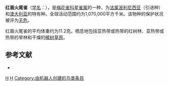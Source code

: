 {{noteTA
|G1=unit
}}
{{Speciesbox
| genus = Neochmia
| species = temporalis
| authority = [[约翰·莱瑟姆_(鸟类学家)|Latham]], 1801
| image = Neochmia temporalis -Australia Zoo, Beerwah, Queensland, Australia-8a.jpg
| status = LC | status_system = IUCN3.1
}}

'''红眉火尾雀'''（[[学名|学名]]：{{lang|la|''Neochmia temporalis''}}），是[[梅花雀科|梅花雀科]][[星雀属|星雀属]]的一种，为[[法属波利尼西亚|法属波利尼西亚]]（引进种）和[[澳大利亚|澳大利亚]]的特有种。全球活动范围约为1,070,000平方千米。该物种的保护状况被评为[[无危|无危]]。

红眉火尾雀的平均体重约为11.2克。栖息地包括亚热带或热带的红树林、亚热带或热带的旱林和干燥的[[稀树草原|稀树草原]]。

== 参考文献 ==
*{{cite web|url=http://www.birdlife.org/datazone/speciesfactsheet.php?id=8674&m=0|title=Neochmia temporalis|publisher=[[国际鸟盟|BirdLife.org]]|accessdate=2011-06-27}}
{{commons category|Neochmia temporalis}}
{{taxonbar}}

[[Category:1801年描述的鸟类|H]]
[[Category:星雀属|H]]
[[Category:由机器人创建的鸟类条目|Category:由机器人创建的鸟类条目]]